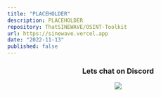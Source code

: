 ```yaml
---
title: "PLACEHOLDER"
description: PLACEHOLDER
repository: ThatSINEWAVE/OSINT-Toolkit
url: https://sinewave.vercel.app
date: "2022-11-13"
published: false
---
```


<div align="center">

### Lets chat on Discord

[![](https://dcbadge.vercel.app/api/server/zjjKSV8wFf)](https://discord.gg/zjjKSV8wFf)

</div>